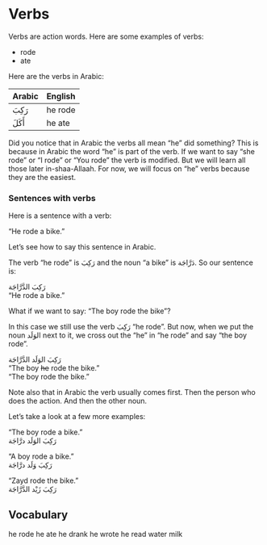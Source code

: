 # Verbs

Verbs are action words. Here are some examples of verbs:

+ rode
+ ate

Here are the verbs in Arabic:

| Arabic | English |
|:----------|:--------------|
|[رَكِبَ]{.ar} | he rode |
|[أَكَلَ]{.ar} | he ate |

Did you notice that in Arabic the verbs all mean "he" did something? This is because in Arabic the word "he" is part of the verb. If we want to say "she rode" or "I rode" or "You rode" the verb is modified. But we will learn all those later in-shaa-Allaah. For now, we will focus on "he" verbs because they are the easiest.

### Sentences with verbs

Here is a sentence with a verb:

"He rode a bike."

Let's see how to say this sentence in Arabic.

The verb "he rode" is [رَكِبَ]{.ar} and the noun "a bike" is [دَرَّاجَة]{.ar}. So our sentence is:

[رَكِبَ الدَّرَّاجَة]{.ar}  
"He rode a bike."

What if we want to say: "The boy rode the bike"?

In this case we still use the verb [رَكِبَ]{.ar} "he rode". But now, when we put the noun [الوَلَد]{.ar} next to it, we cross out the "he" in "he rode" and say "the boy rode".

[رَكِبَ الوَلَد الدَّرَّاجَة]{.ar}  
"The boy ~~he~~ rode the bike."  
"The boy rode the bike."

Note also that in Arabic the verb usually comes first. Then the person who does the action. And then the other noun.

Let's take a look at a few more examples:

"The boy rode a bike."  
[رَكِبَ الوَلَد درَّاجَة]{.ar}  

"A boy rode a bike."  
[رَكِبَ وَلَد درَّاجَة]{.ar}  

"Zayd rode the bike."  
[رَكِبَ زَيْد الدَّرَّاجَة]{.ar}  

## Vocabulary

he rode
he ate
he drank
he wrote
he read
water
milk

